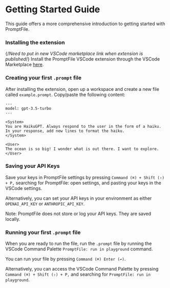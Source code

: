 
# Getting Started Guide

This guide offers a more comprehensive introduction to getting started with PromptFile.

<Steps>

### **Installing the extension**
{/*Need to put in new VSCode marketplace link when extension is published*/}
Install the PromptFile VSCode extension through the VSCode Marketplace [here]().

### **Creating your first `.prompt` file**

After installing the extension, open up a workspace and create a new file called `example.prompt`. Copy/paste the following content:

```prompt copy filename="example.prompt"
---
model: gpt-3.5-turbo
---

<System>
You are HaikuGPT. Always respond to the user in the form of a haiku. In your response, add new lines to format the haiku.
</System>

<User>
The ocean is so big! I wonder what is out there. I want to explore.
</User>
```

### **Saving your API Keys**

Save your keys in PromptFile settings by pressing `Command (⌘) + Shift (⇧) + P,` searching for PromptFile: open settings, and pasting your keys in the VSCode settings.

Alternatively, you can set your API keys in your environment as either `OPENAI_API_KEY` or `ANTHROPIC_API_KEY`.

<Callout type="info">Note: PromptFile does not store or log your API keys. They are saved locally. </Callout>

### **Running your first `.prompt` file**

When you are ready to run the file, run the `.prompt` file by running the VSCode Command Palette `PromptFile: run in playground` command.

You can run your file by pressing `Command (⌘) Enter (↩)`.

Alternatively, you can access the VSCode Command Palette by pressing `Command (⌘) + Shift (⇧) + P,` and searching for `PromptFile: run in playground`.
<br />

</Steps>
